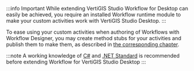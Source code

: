:::info Important
While extending VertiGIS Studio Workflow for Desktop can easily be achieved, you require an installed Workflow runtime module to make your custom activities work with VertiGIS Studio Desktop.
:::

To ease using your custom activities when authoring of Workflows with Workflow Designer, you may create method stubs for your activities and publish them to make them, as described in [the corresponding chapter](/docs/workflow/sdk-net-register-activities).

:::note
A working knowledge of [C#](https://docs.microsoft.com/en-ca/dotnet/csharp/) and [.NET Standard](https://dotnet.microsoft.com/platform/dotnet-standard) is recommended before extending Workflow for VertiGIS Studio Desktop
:::
